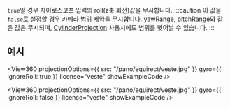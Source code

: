 
<OptionDescriptor type="boolean" defaultVal="true" added="4.0.0" />

`true`일 경우 자이로스코프 입력의 roll(z축 회전)값을 무시합니다.
:::caution
이 값을 `false`로 설정할 경우 카메라 범위 제약을 무시합니다.
[yawRange](/docs/options/camera/yawRange), [pitchRange](/docs/options/camera/pitchRange)와 같은 값은 무시되며, [CylinderProjection](/docs/projections/cylindrical) 사용시에도 범위를 벗어날 수 있습니다.
:::

## 예시
<View360
  projectionOptions={{
    src: "/pano/equirect/veste.jpg"
  }}
  gyro={{
    ignoreRoll: true
  }}
  license="veste"
  showExampleCode />

<View360
  projectionOptions={{
    src: "/pano/equirect/veste.jpg"
  }}
  gyro={{
    ignoreRoll: false
  }}
  license="veste"
  showExampleCode />
